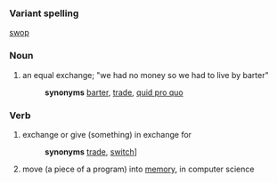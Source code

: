 ===Variant spelling===
[[swop]]
===Noun===
# an equal exchange; "we had no money so we had to live by barter" 
#:'''synonyms''' [[barter]], [[trade]], [[quid pro quo]]
===Verb===
# exchange or give (something) in exchange for 
#:'''synonyms''' [[trade]], [[switch]]]
# move (a piece of a program) into [[memory]], in computer science